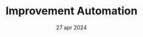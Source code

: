 ---
draft: false
date: "27 apr 2024"
title: "Improvement Automation"
short_description: "This way, your business enjoys the advantages of real startup"
image: "/assets/imgs/icon/icon-r-2.png"
meta:
  meta_title: "Improvement Automation"
  meta_description: "Improvement Automation description"
---